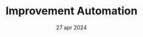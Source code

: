 ---
draft: false
date: "27 apr 2024"
title: "Improvement Automation"
short_description: "This way, your business enjoys the advantages of real startup"
image: "/assets/imgs/icon/icon-r-2.png"
meta:
  meta_title: "Improvement Automation"
  meta_description: "Improvement Automation description"
---